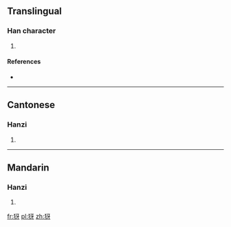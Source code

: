 ==Translingual==

===Han character===
{{Han char|rn=94|rad=犬|as=04|sn=7|four=41240|canj=KHMVH}}

# {{defn|Han|sort=犬04}}

====References====
* {{Han ref|kx=0707.070|dkj=20274|dj=1119.270|hdz=21336.020|uh=72BD|ud=29373|bh=CB62|bd=52066}}

----

==Cantonese==

===Hanzi===
{{yue-hanzi|jyut=|y=nga4}}

# {{defn|lang=yue|sort=犬04}}

----

==Mandarin==

===Hanzi===
{{cmn-hanzi|pin=[[yá]] ([[ya2]])|wg=ya<sup>2</sup>}}

# {{defn|lang=cmn|sort=犬04}}

[[fr:犽]]
[[pl:犽]]
[[zh:犽]]
